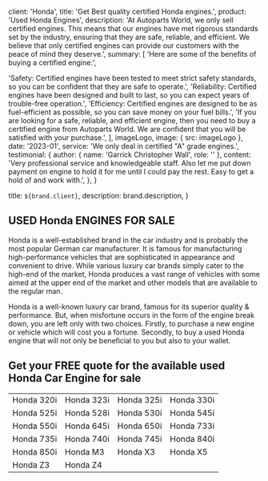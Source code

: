 
  client: 'Honda',
  title: 'Get Best quality certified Honda engines.',
  product: 'Used Honda Engines',
  description:
    'At Autoparts World, we only sell certified engines. This means that our engines have met rigorous standards set by the industry, ensuring that they are safe, reliable, and efficient. We believe that only certified engines can provide our customers with the peace of mind they deserve.',
  summary: [
    'Here are some of the benefits of buying a certified engine:',

'Safety: Certified engines have been tested to meet strict safety standards, so you can be confident that they are safe to operate.',
'Reliability: Certified engines have been designed and built to last, so you can expect years of trouble-free operation.',
'Efficiency: Certified engines are designed to be as fuel-efficient as possible, so you can save money on your fuel bills.',
'If you are looking for a safe, reliable, and efficient engine, then you need to buy a certified engine from Autoparts World. We are confident that you will be satisfied with your purchase.',
],
imageLogo,
image: { src: imageLogo },
date: '2023-01',
service: 'We only deal in certified "A" grade engines.',
testimonial: {
author: { name: 'Garrick Christopher Wall', role: '' },
content:
'Very professional service and knowledgeable staff. Also let me put down payment on engine to hold it for me until I could pay the rest. Easy to get a hold of and work with.',
},
}

  title: `${brand.client}`,
  description: brand.description,
}

## USED Honda ENGINES FOR SALE

Honda is a well-established brand in the car industry and is probably the most popular German car manufacturer. It is famous for manufacturing high-performance vehicles that are sophisticated in appearance and convenient to drive. While various luxury car brands simply cater to the high-end of the market, Honda produces a vast range of vehicles with some aimed at the upper end of the market and other models that are available to the regular man.

Honda is a well-known luxury car brand, famous for its superior quality & performance. But, when misfortune occurs in the form of the engine break down, you are left only with two choices. Firstly, to purchase a new engine or vehicle which will cost you a fortune. Secondly, to buy a used Honda engine that will not only be beneficial to you but also to your wallet.

## Get your FREE quote for the available used Honda Car Engine for sale

|            |            |            |            |
| ---------- | ---------- | ---------- | ---------- |
| Honda 320i | Honda 323i | Honda 325i | Honda 330i |
| Honda 525i | Honda 528i | Honda 530i | Honda 545i |
| Honda 550i | Honda 645i | Honda 650i | Honda 733i |
| Honda 735i | Honda 740i | Honda 745i | Honda 840i |
| Honda 850i | Honda M3   | Honda X3   | Honda X5   |
| Honda Z3   | Honda Z4   |            |            |
